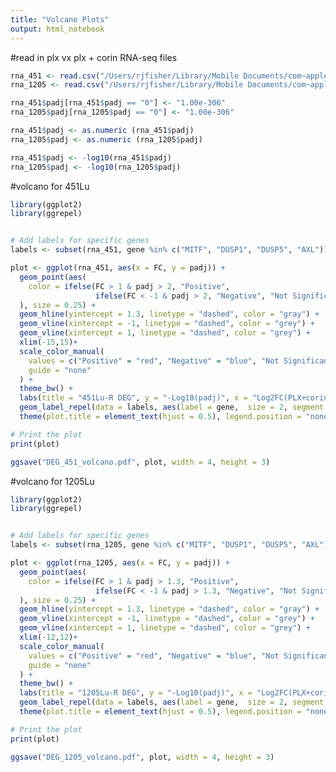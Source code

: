```yaml
---
title: "Volcano Plots"
output: html_notebook
---
```


#read in plx vx plx + corin RNA-seq files
```r
rna_451 <- read.csv("/Users/rjfisher/Library/Mobile Documents/com~apple~CloudDocs/BUSM/Alani Lab/DATA/Muzhou_RNAseq_Data_Analysis/RNAseq/plx_plxcorin_451.csv")
rna_1205 <- read.csv("/Users/rjfisher/Library/Mobile Documents/com~apple~CloudDocs/BUSM/Alani Lab/DATA/Muzhou_RNAseq_Data_Analysis/RNAseq/plx_plxcorin_1205.csv")
```

```r
rna_451$padj[rna_451$padj == "0"] <- "1.00e-306"
rna_1205$padj[rna_1205$padj == "0"] <- "1.00e-306"

rna_451$padj <- as.numeric (rna_451$padj)
rna_1205$padj <- as.numeric (rna_1205$padj)

rna_451$padj <- -log10(rna_451$padj)
rna_1205$padj <- -log10(rna_1205$padj)
```

#volcano for 451Lu
```r
library(ggplot2)
library(ggrepel)


# Add labels for specific genes
labels <- subset(rna_451, gene %in% c("MITF", "DUSP1", "DUSP5", "AXL"))

plot <- ggplot(rna_451, aes(x = FC, y = padj)) +
  geom_point(aes(
    color = ifelse(FC > 1 & padj > 2, "Positive", 
                   ifelse(FC < -1 & padj > 2, "Negative", "Not Significant"))
  ), size = 0.25) +
  geom_hline(yintercept = 1.3, linetype = "dashed", color = "gray") +
  geom_vline(xintercept = -1, linetype = "dashed", color = "grey") +
  geom_vline(xintercept = 1, linetype = "dashed", color = "grey") +
  xlim(-15,15)+
  scale_color_manual(
    values = c("Positive" = "red", "Negative" = "blue", "Not Significant" = "grey"),
    guide = "none"
  ) +
  theme_bw() +
  labs(title = "451Lu-R DEG", y = "-Log10(padj)", x = "Log2FC(PLX+corin/PLX)") +
  geom_label_repel(data = labels, aes(label = gene,  size = 2, segment.size =1), box.padding = 0.5) +
  theme(plot.title = element_text(hjust = 0.5), legend.position = "none")

# Print the plot
print(plot)


```
```r
ggsave("DEG_451_volcano.pdf", plot, width = 4, height = 3)
```

#volcano for 1205Lu
```r
library(ggplot2)
library(ggrepel)


# Add labels for specific genes
labels <- subset(rna_1205, gene %in% c("MITF", "DUSP1", "DUSP5", "AXL"))

plot <- ggplot(rna_1205, aes(x = FC, y = padj)) +
  geom_point(aes(
    color = ifelse(FC > 1 & padj > 1.3, "Positive", 
                   ifelse(FC < -1 & padj > 1.3, "Negative", "Not Significant"))
  ), size = 0.25) +
  geom_hline(yintercept = 1.3, linetype = "dashed", color = "gray") +
  geom_vline(xintercept = -1, linetype = "dashed", color = "grey") +
  geom_vline(xintercept = 1, linetype = "dashed", color = "grey") +
  xlim(-12,12)+
  scale_color_manual(
    values = c("Positive" = "red", "Negative" = "blue", "Not Significant" = "grey"),
    guide = "none"
  ) +
  theme_bw() +
  labs(title = "1205Lu-R DEG", y = "-Log10(padj)", x = "Log2FC(PLX+corin/corin)") +
  geom_label_repel(data = labels, aes(label = gene,  size = 2, segment.size =1), box.padding = 0.5) +
  theme(plot.title = element_text(hjust = 0.5), legend.position = "none")

# Print the plot
print(plot)
```

```r
ggsave("DEG_1205_volcano.pdf", plot, width = 4, height = 3)
```




